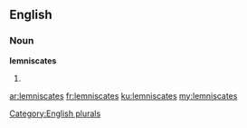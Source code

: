 ==English==

===Noun===
'''lemniscates'''

# {{plural of|lemniscate}}

[[Category:English plurals]]

[[ar:lemniscates]]
[[fr:lemniscates]]
[[ku:lemniscates]]
[[my:lemniscates]]